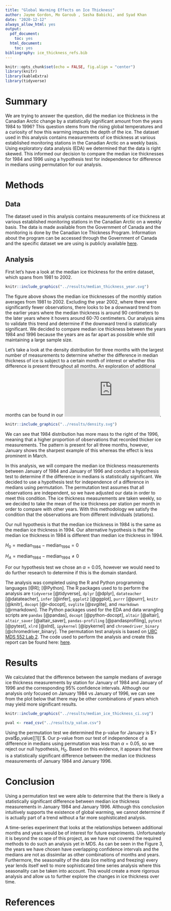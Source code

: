 ```yaml
---
title: "Global Warming Effects on Ice Thickness"
author: Jayme Gordon, Mo Garoub , Sasha Babicki, and Syad Khan
date: "2020-12-12"
always_allow_html: yes
output:
  pdf_document:
    toc: yes
  html_document:
    toc: yes
bibliography: ice_thickness_refs.bib
---
```


```r
knitr::opts_chunk$set(echo = FALSE, fig.align = "center")
library(knitr)
library(kableExtra)
library(tidyverse)
```

# Summary

We are trying to answer the question, did the median ice thickness in the Canadian Arctic change by a statistically significant amount from the years 1984 to 1996? This question stems from the rising global temperatures and a curiosity of how this warming impacts the depth of the ice. The dataset used in this analysis contains measurements of ice thickness at various established monitoring stations in the Canadian Arctic on a weekly basis. Using exploratory data analysis (EDA) we determined that the data is right skewed. This informed our decision to compare the median ice thicknesses for 1984 and 1996 using a hypothesis test for independence for difference in medians using permutation for our analysis.

# Methods

## Data

The dataset used in this analysis contains measurements of ice thickness at various established monitoring stations in the Canadian Arctic on a weekly basis. The data is made available from the Government of Canada and the monitoring is done by the Canadian Ice Thickness Program. Information about the program can be accessed through the Government of Canada and the specific dataset we are using is publicly available [here](https://www.canada.ca/content/dam/eccc/migration/main/data/ice/products/ice-thickness-program-collection/ice-thickness-program-collection-1947-2002/original_program_data_20030304.xls).

## Analysis

First let's have a look at the median ice thickness for the entire dataset, which spans from 1981 to 2002.

```r
knitr::include_graphics("../results/median_thickness_year.svg")
```

The figure above shows the median ice thicknesses of the monthly station averages from 1981 to 2002. Excluding the year 2002, where there were significantly fewer observations, there looks to be a downward trend from the earlier years where the median thickness is around 90 centimeters to the later years where it hovers around 60-70 centimeters. Our analysis aims to validate this trend and determine if the downward trend is statistically significant. We decided to compare median ice thickness between the years 1984 and 1996 because the years are as far apart as possible while still maintaining a large sample size.  

Let's take a look at the density distribution for three months with the largest number of measurements to determine whether the difference in median thickness of ice is subject to a certain month of interest or whether this difference is present throughout all months. An exploration of additional months can be found in our ![EDA report](https://github.com/UBC-MDS/global_warming_effects_on_ice_thickness/blob/main/src/ice_thickness_eda.md). 

```r
knitr::include_graphics("../results/density.svg")
```

We can see that 1984 distribution has more mass to the right of the 1996, meaning that a higher proportion of observations that recorded thicker ice measurements. The pattern is present for all three months, however, January shows the sharpest example of this whereas the effect is less prominent in March.

In this analysis, we will compare the median ice thickness measurements between January of 1984 and January of 1996 and conduct a hypothesis test to determine if the difference in medians is statistically significant. We decided to use a hypothesis test for independence of a difference in medians using permutation. The permutation test assumes that all observations are independent, so we have adjusted our data in order to meet this condition. The ice thickness measurements are taken weekly, so we decided to take the mean of the ice thickness per station per month in order to compare with other years. With this methodology we satisfy the condition that the observations are from different individuals (stations).

Our null hypothesis is that the median ice thickness in 1984 is the same as the median ice thickness in 1994. Our alternative hypothesis is that the median ice thickness in 1984 is different than median ice thickness in 1994.

$H_0 = \text{median}_{1984} - \text{median}_{1994} = 0$

$H_A = \text{median}_{1984} - \text{median}_{1994} \neq 0$

For our hypothesis test we chose an $\alpha = 0.05$, however we would need to do further research to determine if this is the domain standard.

The analysis was completed using the R and Python programming languages [@R]; [@Python]. The R packages used to to perform the analysis are `tidyverse` [@tidyverse], `dplyr` [@dplyr], `datateacher` [@datateacher], `infer` [@infer], `ggplot2` [@ggplot], `purrr` [@purrr], `knitr` [@knitr], `docopt` [@r-docopt], `svglite` [@svglite], and `rmarkdown` [@rmarkdown]. The Python packages used for the EDA and data wrangling scripts are `pandas` [@pandas], `docopt` [@python-docopt], `altair` [@altair], `altair_saver` [@altair_saver], `pandas-profiling` [@pandasprofiling], `pytest` [@pytest], `xlrd` [@xlrd], `ipykernel` [@ipykernel] and `chromedriver_binary` [@chromedriver_binary]. The permutation test analysis is based on [UBC MDS 552 Lab 2](https://github.ubc.ca/MDS-2020-21/DSCI_552_stat-inf-1_students/blob/master/solutions/lab2/lab2.Rmd). The code used to perform the analysis and create this report can be found here: [here](https://github.com/UBC-MDS/global_warming_effects_on_ice_thickness).

# Results

We calculated that the difference between the sample medians of average ice thickness measurements by station for January of 1984 and January of 1996 and the corresponding 95% confidence intervals. Although our analysis only focused on January 1984 vs January of 1996, we can see from the plot below that there may be other combinations of years which may yield more significant results. 

```r
knitr::include_graphics("../results/median_ice_thickness_ci.svg")

```

```r

pval <- read_csv("../results/p_value.csv")

```

Using the permutation test we determined the p-value for January is $`r pval$p_value[[1]]`$. Our p-value from our test of independence of a difference in medians using permutation was less than $\alpha = 0.05$, so we reject our null hypothesis, $H_0$. Based on this evidence, it appears that there is a statistically significant difference between the median ice thickness measurements of January 1984 and January 1996.

# Conclusion

Using a permutation test we were able to determine that the there is likely a statistically significant difference between median ice thickness measurements in January 1984 and January 1996. Although this conclusion intuitively supports the existence of global warming, we cannot determine if is actually part of a trend without a far more sophisticated analysis. 

A time-series experiment that looks at the relationships between additional months and years would be of interest for future experiments. Unfortunately it is beyond the scope of this project, as we have not covered the required methods to do such an analysis yet in MDS. As can be seen in the Figure 3, the years we have chosen have overlapping confidence intervals and the medians are not as dissimilar as other combinations of months and years. Furthermore, the seasonality of the data (ice melting and freezing) every year lends itself well to more sophisticated time series analysis where this seasonality can be taken into account. This would create a more rigorous analysis and allow us to further explore the changes in ice thickness over time.

# References
